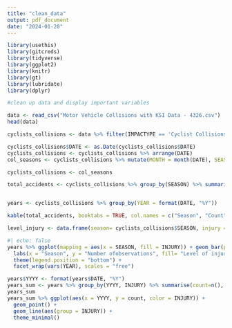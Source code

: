 ```yaml
---
title: "clean_data"
output: pdf_document
date: "2024-01-20"
---
```


```r
library(usethis)
library(gitcreds)
library(tidyverse)
library(ggplot2)
library(knitr)
library(gt)
library(lubridate)
library(dplyr)
```

```r
#clean up data and display important variables

data <- read_csv("Motor Vehicle Collisions with KSI Data - 4326.csv")
head(data)
```


```r
cyclists_collisions <- data %>% filter(IMPACTYPE == 'Cyclist Collisions', CYCLIST == "Yes") %>% select(DATE,IMPACTYPE, INVTYPE, INJURY, ACCLASS, CYCLIST)
```




```r
cyclists_collisions$DATE <- as.Date(cyclists_collisions$DATE)
cyclists_collisions <- cyclists_collisions %>% arrange(DATE)
col_seasons <- cyclists_collisions %>% mutate(MONTH = month(DATE), SEASON = case_when(month(DATE) %in% c(12, 1 , 2) ~ "Winter", month(DATE) %in% c(3,4,5)~"Spring", month(DATE) %in% c(6,7,8) ~ "Summer", month(DATE) %in% c(9,10,11)~"Fall"))

cyclists_collisions <- col_seasons

```

```r
total_accidents <- cyclists_collisions %>% group_by(SEASON) %>% summarise(count=n())


years <- cyclists_collisions %>% group_by(YEAR = format(DATE, "%Y"))

kable(total_accidents, booktabs = TRUE, col.names = c("Season", "Count"), caption = 'number of cyclist collisions each season')

level_injury <- data.frame(season= cyclists_collisions$SEASON, injury = cyclists_collisions$INJURY, date = cyclists_collisions$DATE)

```

```r
#| echo: false
years %>% ggplot(mapping = aes(x = SEASON, fill = INJURY)) + geom_bar(position = "dodge2") +
  labs(x = "Season", y = "Number ofobservations", fill= "Level of injury") + 
  theme(legend.position = "bottom") +
  facet_wrap(vars(YEAR), scales = "free")

years$YYYY <- format(years$DATE, "%Y")
years_sum <- years %>% group_by(YYYY, INJURY) %>% summarise(count=n(), .groups="drop")
years_sum
years_sum %>% ggplot(aes(x = YYYY, y = count, color = INJURY)) + 
  geom_point() +
  geom_line(aes(group = INJURY)) +
  theme_minimal()

```



